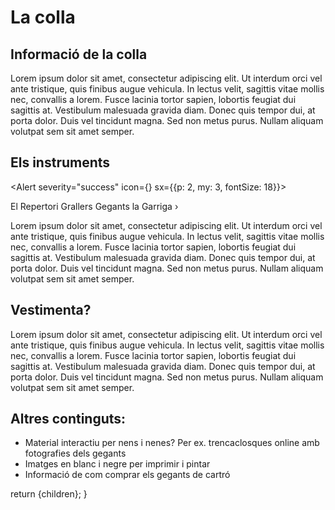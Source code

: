 
# La colla

<FullSizeImage image={FotoLaColla} alt="La colla gegantera de la Garriga" />

## Informació de la colla

Lorem ipsum dolor sit amet, consectetur adipiscing elit. Ut interdum orci vel ante tristique, quis finibus augue vehicula. In lectus velit, sagittis vitae mollis nec, convallis a lorem. Fusce lacinia tortor sapien, lobortis feugiat dui sagittis at. Vestibulum malesuada gravida diam. Donec quis tempor dui, at porta dolor. Duis vel tincidunt magna. Sed non metus purus. Nullam aliquam volutpat sem sit amet semper.

## Els instruments

<Alert severity="success" icon={<MusicNote />} sx={{p: 2, my: 3, fontSize: 18}}>
  <Link
    component={NextLink}
    href="https://gegantsdelagarriga.wixsite.com/repertori"
    target="_blank"
    color="inherit"
    underline="hover">El Repertori Grallers Gegants la Garriga &rsaquo;</Link>
</Alert>

Lorem ipsum dolor sit amet, consectetur adipiscing elit. Ut interdum orci vel ante tristique, quis finibus augue vehicula. In lectus velit, sagittis vitae mollis nec, convallis a lorem. Fusce lacinia tortor sapien, lobortis feugiat dui sagittis at. Vestibulum malesuada gravida diam. Donec quis tempor dui, at porta dolor. Duis vel tincidunt magna. Sed non metus purus. Nullam aliquam volutpat sem sit amet semper.

## Vestimenta?

Lorem ipsum dolor sit amet, consectetur adipiscing elit. Ut interdum orci vel ante tristique, quis finibus augue vehicula. In lectus velit, sagittis vitae mollis nec, convallis a lorem. Fusce lacinia tortor sapien, lobortis feugiat dui sagittis at. Vestibulum malesuada gravida diam. Donec quis tempor dui, at porta dolor. Duis vel tincidunt magna. Sed non metus purus. Nullam aliquam volutpat sem sit amet semper.

## Altres continguts:
  - Material interactiu per nens i nenes? Per ex. trencaclosques online amb fotografies dels gegants
  - Imatges en blanc i negre per imprimir i pintar
  - Informació de com comprar els gegants de cartró

  return <MarkdownPage title="La colla">{children}</MarkdownPage>;
}
